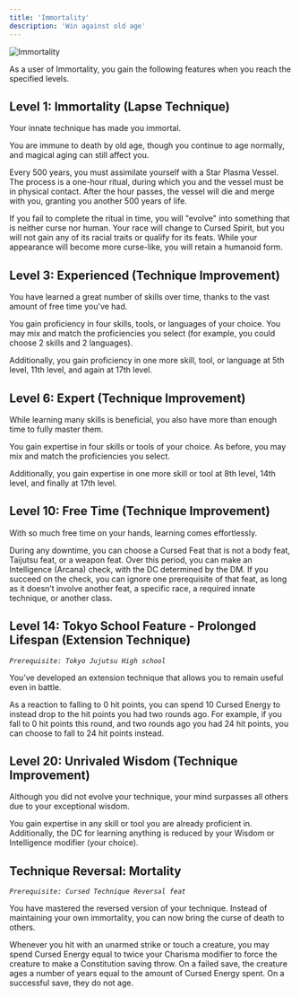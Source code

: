 ```yaml
---
title: 'Immortality'
description: 'Win against old age'
---
```


<img
  src="/images/cursed-techniques/immortality.png"
  alt="Immortality"
/>

As a user of Immortality, you gain the following features when you reach the specified levels.

## Level 1: Immortality (Lapse Technique)
Your innate technique has made you immortal. 

You are immune to death by old age, though you continue to age normally, and magical aging can still affect you.

Every 500 years, you must assimilate yourself with a Star Plasma Vessel. The process is a one-hour ritual, during which you and the vessel must be in physical contact. After the hour passes, the vessel will die and merge with you, granting you another 500 years of life.

If you fail to complete the ritual in time, you will "evolve" into something that is neither curse nor human. Your race will change to Cursed Spirit, but you will not gain any of its racial traits or qualify for its feats. While your appearance will become more curse-like, you will retain a humanoid form.

## Level 3: Experienced (Technique Improvement)
You have learned a great number of skills over time, thanks to the vast amount of free time you've had. 

You gain proficiency in four skills, tools, or languages of your choice. You may mix and match the proficiencies you select (for example, you could choose 2 skills and 2 languages).

Additionally, you gain proficiency in one more skill, tool, or language at 5th level, 11th level, and again at 17th level.

## Level 6: Expert (Technique Improvement)
While learning many skills is beneficial, you also have more than enough time to fully master them. 

You gain expertise in four skills or tools of your choice. As before, you may mix and match the proficiencies you select.

Additionally, you gain expertise in one more skill or tool at 8th level, 14th level, and finally at 17th level.

## Level 10: Free Time (Technique Improvement)
With so much free time on your hands, learning comes effortlessly. 

During any downtime, you can choose a Cursed Feat that is not a body feat, Taijutsu feat, or a weapon feat. Over this period, you can make an Intelligence (Arcana) check, with the DC determined by the DM. If you succeed on the check, you can ignore one prerequisite of that feat, as long as it doesn’t involve another feat, a specific race, a required innate technique, or another class.

## Level 14: Tokyo School Feature - Prolonged Lifespan (Extension Technique)
*`Prerequisite: Tokyo Jujutsu High school`*

You’ve developed an extension technique that allows you to remain useful even in battle. 

As a reaction to falling to 0 hit points, you can spend 10 Cursed Energy to instead drop to the hit points you had two rounds ago. For example, if you fall to 0 hit points this round, and two rounds ago you had 24 hit points, you can choose to fall to 24 hit points instead.

## Level 20: Unrivaled Wisdom (Technique Improvement)
Although you did not evolve your technique, your mind surpasses all others due to your exceptional wisdom.

You gain expertise in any skill or tool you are already proficient in. Additionally, the DC for learning anything is reduced by your Wisdom or Intelligence modifier (your choice).

## Technique Reversal: Mortality
*`Prerequisite: Cursed Technique Reversal feat`*

You have mastered the reversed version of your technique. Instead of maintaining your own immortality, you can now bring the curse of death to others. 

Whenever you hit with an unarmed strike or touch a creature, you may spend Cursed Energy equal to twice your Charisma modifier to force the creature to make a Constitution saving throw. On a failed save, the creature ages a number of years equal to the amount of Cursed Energy spent. On a successful save, they do not age.